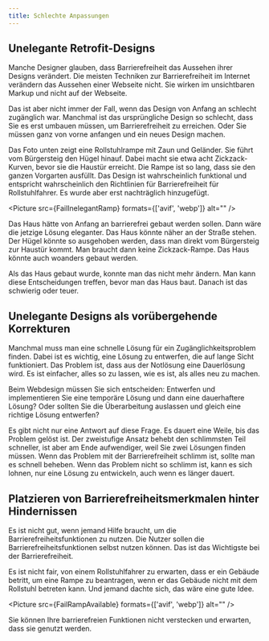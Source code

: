 ```yaml
---
title: Schlechte Anpassungen
---
```




## Unelegante Retrofit-Designs

Manche Designer glauben, dass Barrierefreiheit das Aussehen ihrer Designs verändert. Die meisten Techniken zur Barrierefreiheit im
Internet verändern das Aussehen einer Webseite nicht. Sie wirken im unsichtbaren Markup und nicht auf der Webseite.

Das ist aber nicht immer der Fall, wenn das Design von Anfang an schlecht zugänglich war. Manchmal ist das ursprüngliche Design so
schlecht, dass Sie es erst umbauen müssen, um Barrierefreiheit zu erreichen. Oder Sie müssen ganz von vorne anfangen und ein neues
Design machen.

<Aside type="danger" title="Schlechtes Beispiel: Unelegantes Rampendesign">
  Das Foto unten zeigt eine Rollstuhlrampe mit Zaun und Geländer. Sie führt vom Bürgersteig den Hügel hinauf. Dabei macht sie etwa
  acht Zickzack-Kurven, bevor sie die Haustür erreicht. Die Rampe ist so lang, dass sie den ganzen Vorgarten ausfüllt. Das Design ist
  wahrscheinlich funktional und entspricht wahrscheinlich den Richtlinien für Barrierefreiheit für Rollstuhlfahrer. Es wurde aber erst
  nachträglich hinzugefügt.

  <Picture src={FailInelegantRamp} formats={['avif', 'webp']} alt="" />

  Das Haus hätte von Anfang an barrierefrei gebaut werden sollen. Dann wäre die jetzige Lösung eleganter. Das Haus könnte näher an
  der Straße stehen. Der Hügel könnte so ausgehoben werden, dass man direkt vom Bürgersteig zur Haustür kommt. Man braucht dann keine
  Zickzack-Rampe. Das Haus könnte auch woanders gebaut werden.

  Als das Haus gebaut wurde, konnte man das nicht mehr ändern. Man kann diese Entscheidungen treffen, bevor man das Haus baut. Danach
  ist das schwierig oder teuer.
</Aside>

## Unelegante Designs als vorübergehende Korrekturen

Manchmal muss man eine schnelle Lösung für ein Zugänglichkeitsproblem finden. Dabei ist es wichtig, eine Lösung zu entwerfen, die
auf lange Sicht funktioniert. Das Problem ist, dass aus der Notlösung eine Dauerlösung wird. Es ist einfacher, alles so zu lassen,
wie es ist, als alles neu zu machen.

Beim Webdesign müssen Sie sich entscheiden: Entwerfen und implementieren Sie eine temporäre Lösung und dann eine dauerhaftere
Lösung? Oder sollten Sie die Überarbeitung auslassen und gleich eine richtige Lösung entwerfen?

Es gibt nicht nur eine Antwort auf diese Frage. Es dauert eine Weile, bis das Problem gelöst ist. Der zweistufige Ansatz behebt
den schlimmsten Teil schneller, ist aber am Ende aufwendiger, weil Sie zwei Lösungen finden müssen. Wenn das Problem mit der
Barrierefreiheit schlimm ist, sollte man es schnell beheben. Wenn das Problem nicht so schlimm ist, kann es sich lohnen, nur eine
Lösung zu entwickeln, auch wenn es länger dauert.

## Platzieren von Barrierefreiheitsmerkmalen hinter Hindernissen

Es ist nicht gut, wenn jemand Hilfe braucht, um die Barrierefreiheitsfunktionen zu nutzen. Die Nutzer sollen die
Barrierefreiheitsfunktionen selbst nutzen können. Das ist das Wichtigste bei der Barrierefreiheit.

<Aside type="danger" title="Schlechtes Beispiel: Rollstuhlrampe auf Anfrage verfügbar">
  Es ist nicht fair, von einem Rollstuhlfahrer zu erwarten, dass er ein Gebäude betritt, um eine Rampe zu beantragen,
  wenn er das Gebäude nicht mit dem Rollstuhl betreten kann. Und jemand dachte sich, das wäre eine gute Idee.

  <Picture src={FailRampAvailable} formats={['avif', 'webp']} alt="" />

  Sie können Ihre barrierefreien Funktionen nicht verstecken und erwarten, dass sie genutzt werden.
</Aside>
